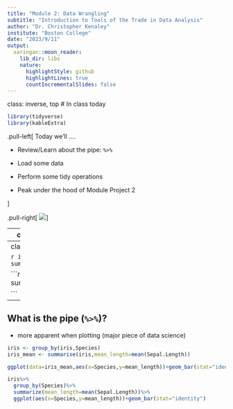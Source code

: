 ```yaml
---
title: "Module 2: Data Wrangling"
subtitle: "Introduction to Tools of the Trade in Data Analysis"
author: "Dr. Christopher Kenaley"
institute: "Boston College"
date: "2023/9/11"
output:
  xaringan::moon_reader:
    lib_dir: libs
    nature:
      highlightStyle: github
      highlightLines: true
      countIncrementalSlides: false
---
```

class: inverse, top
# In class today 

```r
library(tidyverse)
library(kableExtra)
```

<!-- Add icon library -->
<link rel="stylesheet" href="https://cdnjs.cloudflare.com/ajax/libs/font-awesome/5.14.0/css/all.min.css">


.pull-left[
Today we'll ....

- Review/Learn about the pipe: `%>%`

- Load some data

- Perform some tidy operations

- Peak under the hood of Module Project 2

]

.pull-right[
![](http://www.alaskapublic.org/wp-content/uploads/2013/09/trans-alaska-pipeline-dnr.jpg)
]



---
class: inverse, top
<!-- slide 1 -->
## What is the pipe (`%>%`)?

- comes from the `magrittr` package

- loaded automatically with the super package `tidyverse`

- makes code concise:
  * streamlining many operations into fewer LOC
  
  * reduces repetitive tasks


```r
iris <- group_by(iris,Species)
summarise(iris,mean_length=mean(Sepal.Length))
```

---
class: inverse, top
<!-- slide 1 -->
## What is the pipe (`%>%`)?

```r
iris <- group_by(iris,Species)
summarise(iris,mean_length=mean(Sepal.Length))
```


```r
iris%>%
  group_by(Species)%>%
  summarize(mean_length=mean(Sepal.Length))
  
```


---

## What is the pipe (`%>%`)?

- more apparent when plotting (major piece of data science)

```r
iris <- group_by(iris,Species)
iris_mean <- summarise(iris,mean_length=mean(Sepal.Length))

ggplot(data=iris_mean,aes(x=Species,y=mean_length))+geom_bar(stat="identity")

```



```r
iris%>%
  group_by(Species)%>%
  summarize(mean_length=mean(Sepal.Length))%>%
  ggplot(aes(x=Species,y=mean_length))+geom_bar(stat="identity")
  
```


